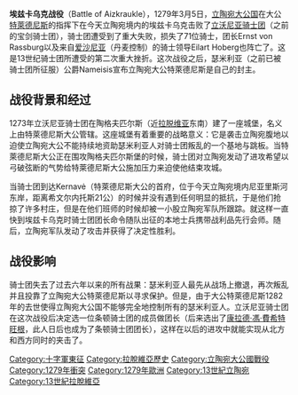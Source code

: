 {{Campaignbox 立窩尼亞十字軍}}

'''埃兹卡乌克战役'''（Battle of Aizkraukle），1279年3月5日，[[立陶宛大公国|立陶宛大公国]]在大公[[特萊德尼斯|特萊德尼斯]]的指挥下在今天立陶宛境内的埃兹卡乌克击败了[[立沃尼亚骑士团|立沃尼亚骑士团]]（之前的宝剑骑士团），骑士团遭受到了重大失败，损失了71位骑士，团长Ernst von Rassburg以及来自[[爱沙尼亚|爱沙尼亚]]（丹麦控制）的骑士领导Eilart Hoberg也阵亡了。这是13世纪骑士团所遭受的第二次重大挫折。这次战役之后，瑟米利亚（之前已被骑士团所征服）公爵Nameisis宣布立陶宛大公特萊德尼斯是自己的封主。

== 战役背景和经过 ==
1273年立沃尼亚骑士团在陶格夫匹尔斯（近[[拉脱维亚|拉脱维亚]]东南）建了一座城堡，名义上由特萊德尼斯大公管辖。这座城堡有着重要的战略意义：它是袭击立陶宛腹地以迫使立陶宛大公不能持续地资助瑟米利亚人对骑士团叛乱的一个基地与跳板。当特萊德尼斯大公正在围攻陶格夫匹尔斯堡的时候，骑士团对立陶宛发动了进攻希望以弓破弦断的气势给特萊德尼斯大公施加压力来迫使他结束攻城。

当骑士团到达Kernavė（特萊德尼斯大公的首府，位于今天立陶宛境内尼亚里斯河东岸，距离希文尔内托斯21公）的时候并没有遇到任何明显的抵抗，于是他们抢掠了许多村庄，但是在他们班师的时候却被一小股立陶宛军队所跟踪。就这样一直快到埃兹卡乌克时骑士团团长命令随队出征的本地士兵携带战利品先行会师。随后，立陶宛军队发动了攻击并获得了决定性胜利。

== 战役影响 ==
骑士团失去了过去六年以来的所有战果：瑟米利亚人最先从战场上撤退，再次叛乱并且投靠了立陶宛大公特萊德尼斯以寻求保护。但是，由于大公特萊德尼斯1282年的去世使得立陶宛大公国不能够完全地控制所有的瑟米利亚人。立沃尼亚骑士团在这次战役后决定选一位条顿骑士团的成员做团长（后来选出了[[康拉德·馮·費希特旺根|康拉德·馮·費希特旺根]]，此人日后也成为了条顿骑士团团长），这样在以后的进攻中就能实现从北方和西方同时的夹击了。

[[Category:十字軍東征|Category:十字軍東征]]
[[Category:拉脫維亞歷史|Category:拉脫維亞歷史]]
[[Category:立陶宛大公國戰役|Category:立陶宛大公國戰役]]
[[Category:1279年衝突|Category:1279年衝突]]
[[Category:1279年歐洲|Category:1279年歐洲]]
[[Category:13世紀立陶宛|Category:13世紀立陶宛]]
[[Category:13世紀拉脫維亞|Category:13世紀拉脫維亞]]